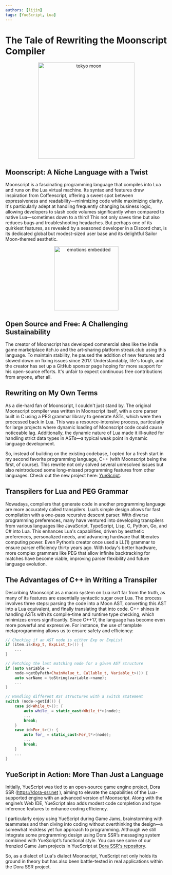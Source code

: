 ```yaml
---
authors: [lijin]
tags: [YueScript, Lua]
---
```


# The Tale of Rewriting the Moonscript Compiler

<p align="center">
  <img src='/img/article/tokyo-moon.jpg' alt="tokyo moon" height="300px"/>
</p>

## Moonscript: A Niche Language with a Twist

Moonscript is a fascinating programming language that compiles into Lua and runs on the Lua virtual machine. Its syntax and features draw inspiration from Coffeescript, offering a sweet spot between expressiveness and readability—minimizing code while maximizing clarity. It's particularly adept at handling frequently changing business logic, allowing developers to slash code volumes significantly when compared to native Lua—sometimes down to a third! This not only saves time but also reduces bugs and troubleshooting headaches. But perhaps one of its quirkiest features, as revealed by a seasoned developer in a Discord chat, is its dedicated global but modest-sized user base and its delightful Sailor Moon-themed aesthetic.

<!-- truncate -->

<p align="center">
  <img src='/img/lang/moonscript.png' alt="emotions embedded" height="200px"/>
</p>

## Open Source and Free: A Challenging Sustainability

The creator of Moonscript has developed commercial sites like the indie game marketplace itch.io and the art-sharing platform streak.club using this language. To maintain stability, he paused the addition of new features and slowed down on fixing issues since 2017. Understandably, life's tough, and the creator has set up a GitHub sponsor page hoping for more support for his open-source efforts. It's unfair to expect continuous free contributions from anyone, after all.

## Rewriting on My Own Terms

As a die-hard fan of Moonscript, I couldn't just stand by. The original Moonscript compiler was written in Moonscript itself, with a core parser built in C using a PEG grammar library to generate ASTs, which were then processed back in Lua. This was a resource-intensive process, particularly for large projects where dynamic loading of Moonscript code could cause noticeable lag. Additionally, the dynamic nature of Lua made it ill-suited for handling strict data types in ASTs—a typical weak point in dynamic language development.

So, instead of building on the existing codebase, I opted for a fresh start in my second favorite programming language, C++ (with Moonscript being the first, of course). This rewrite not only solved several unresolved issues but also reintroduced some long-missed programming features from other languages. Check out the new project here: [YueScript](https://yuescript.org/zh).

## Transpilers for Lua and PEG Grammar

Nowadays, compilers that generate code in another programming language are more accurately called transpilers. Lua’s simple design allows for fast compilation with a one-pass recursive descent parser. With diverse programming preferences, many have ventured into developing transpilers from various languages like JavaScript, TypeScript, Lisp, C, Python, Go, and C# into Lua. This enhances Lua's capabilities, driven by aesthetic preferences, personalized needs, and advancing hardware that liberates computing power. Even Python’s creator once used a LL(1) grammar to ensure parser efficiency thirty years ago. With today's better hardware, more complex grammars like PEG that allow infinite backtracking for matches have become viable, improving parser flexibility and future language evolution.

## The Advantages of C++ in Writing a Transpiler

Describing Moonscript as a macro system on Lua isn’t far from the truth, as many of its features are essentially syntactic sugar over Lua. The process involves three steps: parsing the code into a Moon AST, converting this AST into a Lua equivalent, and finally translating that into code. C++ shines in handling ASTs with its compile-time and runtime type checking, which minimizes errors significantly. Since C++17, the language has become even more powerful and expressive. For instance, the use of template metaprogramming allows us to ensure safety and efficiency:

```cpp
// Checking if an AST node is either Exp or ExpList
if (item.is<Exp_t, ExpList_t>()) {
    ...
}

// Fetching the last matching node for a given AST structure
if (auto variable =
    node->getByPath<ChainValue_t, Callable_t, Variable_t>()) {
    auto varName = toString(variable->name);
    ...
}

// Handling different AST structures with a switch statement
switch (node->getId()) {
    case id<While_t>(): {
        auto while_ = static_cast<While_t*>(node);
        ...
        break;
    }
    case id<For_t>(): {
        auto for_ = static_cast<For_t*>(node);
        ...
        break;
    }
    ...
}
```

## YueScript in Action: More Than Just a Language

Initially, YueScript was tied to an open-source game engine project, Dora SSR (https://dora-ssr.net ), aiming to elevate the capabilities of the Lua-supported engine with an advanced version of Moonscript. Along with the engine’s Web IDE, YueScript also adds modest code completion and type inference features to enhance coding efficiency.

I particularly enjoy using YueScript during Game Jams, brainstorming with teammates and then diving into coding without overthinking the design—a somewhat reckless yet fun approach to programming. Although we still integrate some programming design using Dora SSR’s messaging system combined with YueScript’s functional style. You can see some of our frenzied Game Jam projects in YueScript at [Dora SSR's repository](https://github.com/IppClub/Dora-SSR/tree/main/Assets/Script/Game).

So, as a dialect of Lua's dialect Moonscript, YueScript not only holds its ground in theory but has also been battle-tested in real applications within the Dora SSR project.